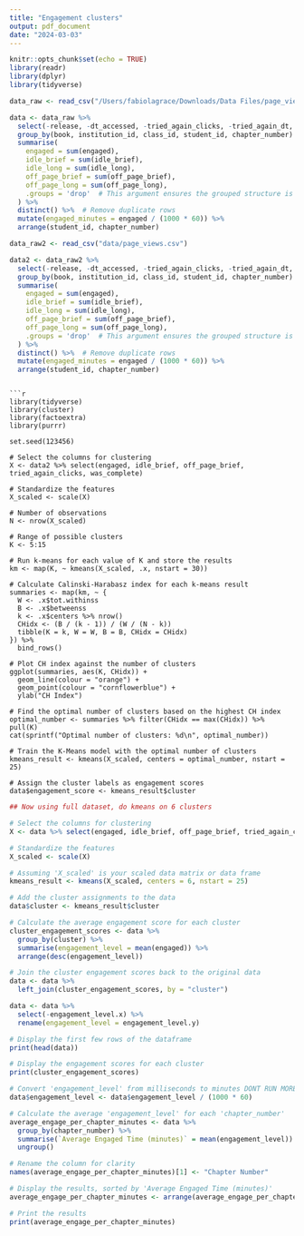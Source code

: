 ```yaml
---
title: "Engagement clusters"
output: pdf_document
date: "2024-03-03"
---
```


```r
knitr::opts_chunk$set(echo = TRUE)
library(readr)
library(dplyr)
library(tidyverse)
```


```r
data_raw <- read_csv("/Users/fabiolagrace/Downloads/Data Files/page_views.csv")

data <- data_raw %>%
  select(-release, -dt_accessed, -tried_again_clicks, -tried_again_dt, -was_complete, -page, -review_flag) %>%
  group_by(book, institution_id, class_id, student_id, chapter_number) %>%
  summarise(
    engaged = sum(engaged),
    idle_brief = sum(idle_brief),
    idle_long = sum(idle_long),
    off_page_brief = sum(off_page_brief),
    off_page_long = sum(off_page_long),
    .groups = 'drop'  # This argument ensures the grouped structure is dropped after summarising
  ) %>%
  distinct() %>%  # Remove duplicate rows
  mutate(engaged_minutes = engaged / (1000 * 60)) %>%
  arrange(student_id, chapter_number)
```
```r
data_raw2 <- read_csv("data/page_views.csv")

data2 <- data_raw2 %>%
  select(-release, -dt_accessed, -tried_again_clicks, -tried_again_dt, -was_complete, -page, -review_flag) %>%
  group_by(book, institution_id, class_id, student_id, chapter_number) %>%
  summarise(
    engaged = sum(engaged),
    idle_brief = sum(idle_brief),
    idle_long = sum(idle_long),
    off_page_brief = sum(off_page_brief),
    off_page_long = sum(off_page_long),
    .groups = 'drop'  # This argument ensures the grouped structure is dropped after summarising
  ) %>%
  distinct() %>%  # Remove duplicate rows
  mutate(engaged_minutes = engaged / (1000 * 60)) %>%
  arrange(student_id, chapter_number)
```
```

```r
library(tidyverse)
library(cluster)
library(factoextra)
library(purrr)

set.seed(123456)

# Select the columns for clustering
X <- data2 %>% select(engaged, idle_brief, off_page_brief, tried_again_clicks, was_complete)

# Standardize the features
X_scaled <- scale(X)

# Number of observations
N <- nrow(X_scaled)

# Range of possible clusters
K <- 5:15

# Run k-means for each value of K and store the results
km <- map(K, ~ kmeans(X_scaled, .x, nstart = 30))

# Calculate Calinski-Harabasz index for each k-means result
summaries <- map(km, ~ {
  W <- .x$tot.withinss
  B <- .x$betweenss
  k <- .x$centers %>% nrow()
  CHidx <- (B / (k - 1)) / (W / (N - k))
  tibble(K = k, W = W, B = B, CHidx = CHidx)
}) %>%
  bind_rows()

# Plot CH index against the number of clusters
ggplot(summaries, aes(K, CHidx)) +
  geom_line(colour = "orange") +
  geom_point(colour = "cornflowerblue") +
  ylab("CH Index")

# Find the optimal number of clusters based on the highest CH index
optimal_number <- summaries %>% filter(CHidx == max(CHidx)) %>% pull(K)
cat(sprintf("Optimal number of clusters: %d\n", optimal_number))

# Train the K-Means model with the optimal number of clusters
kmeans_result <- kmeans(X_scaled, centers = optimal_number, nstart = 25)

# Assign the cluster labels as engagement scores
data$engagement_score <- kmeans_result$cluster
```

```r
## Now using full dataset, do kmeans on 6 clusters

# Select the columns for clustering
X <- data %>% select(engaged, idle_brief, off_page_brief, tried_again_clicks, was_complete)

# Standardize the features
X_scaled <- scale(X)

# Assuming 'X_scaled' is your scaled data matrix or data frame
kmeans_result <- kmeans(X_scaled, centers = 6, nstart = 25)

# Add the cluster assignments to the data
data$cluster <- kmeans_result$cluster

# Calculate the average engagement score for each cluster
cluster_engagement_scores <- data %>%
  group_by(cluster) %>%
  summarise(engagement_level = mean(engaged)) %>%
  arrange(desc(engagement_level))

# Join the cluster engagement scores back to the original data
data <- data %>%
  left_join(cluster_engagement_scores, by = "cluster")

data <- data %>%
  select(-engagement_level.x) %>%
  rename(engagement_level = engagement_level.y)

# Display the first few rows of the dataframe
print(head(data))

# Display the engagement scores for each cluster
print(cluster_engagement_scores)

```
```r
# Convert 'engagement_level' from milliseconds to minutes DONT RUN MORE THAN ONCE
data$engagement_level <- data$engagement_level / (1000 * 60)
```

```r
# Calculate the average 'engagement_level' for each 'chapter_number'
average_engage_per_chapter_minutes <- data %>%
  group_by(chapter_number) %>%
  summarise(`Average Engaged Time (minutes)` = mean(engagement_level)) %>%
  ungroup()

# Rename the column for clarity
names(average_engage_per_chapter_minutes)[1] <- "Chapter Number"

# Display the results, sorted by 'Average Engaged Time (minutes)'
average_engage_per_chapter_minutes <- arrange(average_engage_per_chapter_minutes, `Average Engaged Time (minutes)`)

# Print the results
print(average_engage_per_chapter_minutes)


```

```r

```

